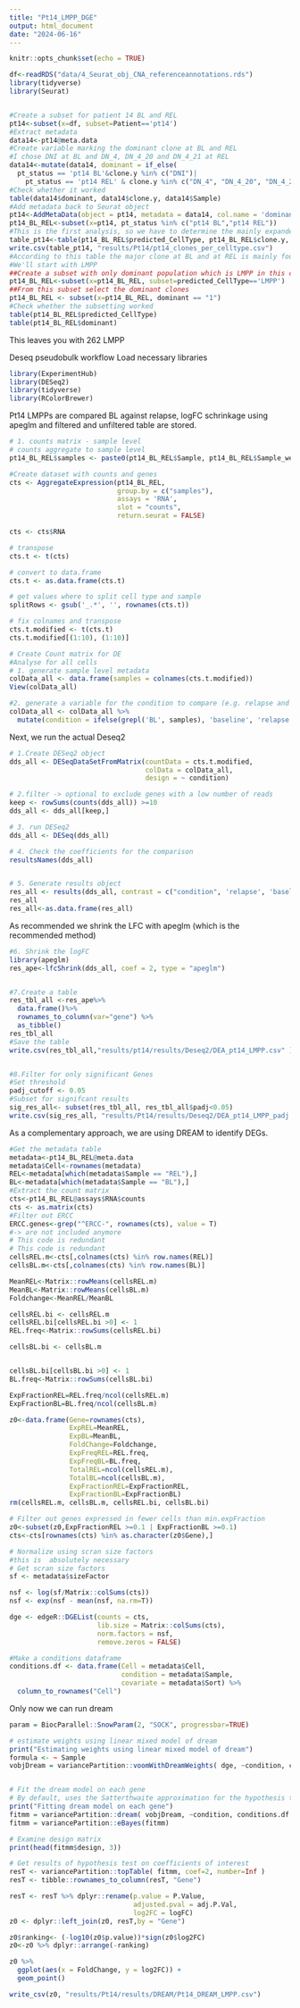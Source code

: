 ```yaml
---
title: "Pt14_LMPP_DGE"
output: html_document
date: "2024-06-16"
---
```


```r
knitr::opts_chunk$set(echo = TRUE)
```

```r
df<-readRDS("data/4_Seurat_obj_CNA_referenceannotations.rds")
library(tidyverse)
library(Seurat)


#Create a subset for patient 14 BL and REL
pt14<-subset(x=df, subset=Patient=='pt14')
#Extract metadata
data14<-pt14@meta.data
#Create variable marking the dominant clone at BL and REL
#I chose DNI at BL and DN_4, DN_4_20 and DN_4_21 at REL
data14<-mutate(data14, dominant = if_else(
  pt_status == 'pt14 BL'&clone.y %in% c("DNI")|
    pt_status == 'pt14 REL' & clone.y %in% c("DN_4", "DN_4_20", "DN_4_21"), "1","0"))
#Check whether it worked
table(data14$dominant, data14$clone.y, data14$Sample)
#Add metadata back to Seurat object
pt14<-AddMetaData(object = pt14, metadata = data14, col.name = 'dominant')
pt14_BL_REL<-subset(x=pt14, pt_status %in% c("pt14 BL","pt14 REL"))
#This is the first analysis, so we have to determine the mainly expanded populations first
table_pt14<-table(pt14_BL_REL$predicted_CellType, pt14_BL_REL$clone.y, pt14_BL_REL$pt_status)
write.csv(table_pt14, "results/Pt14/pt14_clones_per_celltype.csv")
#According to this table the major clone at BL and at REL is mainly found in the continuum of MPP and LMPP
#We'll start with LMPP
##Create a subset with only dominant population which is LMPP in this case
pt14_BL_REL<-subset(x=pt14_BL_REL, subset=predicted_CellType=='LMPP')
##From this subset select the dominant clones
pt14_BL_REL <- subset(x=pt14_BL_REL, dominant == "1")
#Check whether the subsetting worked
table(pt14_BL_REL$predicted_CellType)
table(pt14_BL_REL$dominant)
```
This leaves you with 262 LMPP

Deseq pseudobulk workflow
Load necessary libraries
```r
library(ExperimentHub)
library(DESeq2)
library(tidyverse)
library(RColorBrewer)
```

Pt14 LMPPs are compared BL against relapse, logFC schrinkage using apeglm and filtered and unfiltered table are stored.
```r
# 1. counts matrix - sample level
# counts aggregate to sample level
pt14_BL_REL$samples <- paste0(pt14_BL_REL$Sample, pt14_BL_REL$Sample_well)

#Create dataset with counts and genes
cts <- AggregateExpression(pt14_BL_REL, 
                           group.by = c("samples"),
                           assays = 'RNA',
                           slot = "counts",
                           return.seurat = FALSE)

cts <- cts$RNA

# transpose
cts.t <- t(cts)

# convert to data.frame
cts.t <- as.data.frame(cts.t)

# get values where to split cell type and sample
splitRows <- gsub('_.*', '', rownames(cts.t))

# fix colnames and transpose
cts.t.modified <- t(cts.t)
cts.t.modified[(1:10), (1:10)]

```


```r
# Create Count matrix for DE
#Analyse for all cells
# 1. generate sample level metadata
colData_all <- data.frame(samples = colnames(cts.t.modified))
View(colData_all)

#2. generate a variable for the condition to compare (e.g. relapse and BL)
colData_all <- colData_all %>%
  mutate(condition = ifelse(grepl('BL', samples), 'baseline', 'relapse')) 

```

Next, we run the actual Deseq2
```r
# 1.Create DESeq2 object   
dds_all <- DESeqDataSetFromMatrix(countData = cts.t.modified,
                                  colData = colData_all,
                                  design = ~ condition)

# 2.filter -> optional to exclude genes with a low number of reads
keep <- rowSums(counts(dds_all)) >=10
dds_all <- dds_all[keep,]

# 3. run DESeq2
dds_all <- DESeq(dds_all)

# 4. Check the coefficients for the comparison
resultsNames(dds_all)


# 5. Generate results object
res_all <- results(dds_all, contrast = c("condition", 'relapse', 'baseline'))
res_all
res_all<-as.data.frame(res_all)
```
As recommended we shrink the LFC with apeglm (which is the recommended method)
```r
#6. Shrink the logFC
library(apeglm)
res_ape<-lfcShrink(dds_all, coef = 2, type = "apeglm")


#7.Create a table
res_tbl_all <-res_ape%>% 
  data.frame()%>%
  rownames_to_column(var="gene") %>% 
  as_tibble()
res_tbl_all
#Save the table
write.csv(res_tbl_all,"results/pt14/results/Deseq2/DEA_pt14_LMPP.csv" )


#8.Filter for only significant Genes
#Set threshold
padj_cutoff <- 0.05
#Subset for signifcant results 
sig_res_all<- subset(res_tbl_all, res_tbl_all$padj<0.05)
write.csv(sig_res_all, "results/Pt14/results/Deseq2/DEA_pt14_LMPP_padj.csv")
```

As a complementary approach, we are using DREAM to identify DEGs.
```r
#Get the metadata table
metadata<-pt14_BL_REL@meta.data
metadata$Cell<-rownames(metadata)
REL<-metadata[which(metadata$Sample == "REL"),]
BL<-metadata[which(metadata$Sample == "BL"),]
#Extract the count matrix
cts<-pt14_BL_REL@assays$RNA$counts
cts <- as.matrix(cts)
#Filter out ERCC
ERCC.genes<-grep("^ERCC-", rownames(cts), value = T)
#-> are not included anymore
# This code is redundant
# This code is redundant
cellsREL.m<-cts[,colnames(cts) %in% row.names(REL)]
cellsBL.m<-cts[,colnames(cts) %in% row.names(BL)]

MeanREL<-Matrix::rowMeans(cellsREL.m)
MeanBL<-Matrix::rowMeans(cellsBL.m)
Foldchange<-MeanREL/MeanBL

cellsREL.bi <- cellsREL.m
cellsREL.bi[cellsREL.bi >0] <- 1
REL.freq<-Matrix::rowSums(cellsREL.bi)

cellsBL.bi <- cellsBL.m


cellsBL.bi[cellsBL.bi >0] <- 1
BL.freq<-Matrix::rowSums(cellsBL.bi)

ExpFractionREL=REL.freq/ncol(cellsREL.m)
ExpFractionBL=BL.freq/ncol(cellsBL.m)

z0<-data.frame(Gene=rownames(cts),
               ExpREL=MeanREL,
               ExpBL=MeanBL,
               FoldChange=Foldchange,
               ExpFreqREL=REL.freq,
               ExpFreqBL=BL.freq,
               TotalREL=ncol(cellsREL.m),
               TotalBL=ncol(cellsBL.m),
               ExpFractionREL=ExpFractionREL,
               ExpFractionBL=ExpFractionBL)
rm(cellsREL.m, cellsBL.m, cellsREL.bi, cellsBL.bi)
````

```r

# Filter out genes expressed in fewer cells than min.expFraction
z0<-subset(z0,ExpFractionREL >=0.1 | ExpFractionBL >=0.1)
cts<-cts[rownames(cts) %in% as.character(z0$Gene),]

# Normalize using scran size factors
#this is  absolutely necessary
# Get scran size factors
sf <- metadata$sizeFactor

nsf <- log(sf/Matrix::colSums(cts))
nsf <- exp(nsf - mean(nsf, na.rm=T))

dge <- edgeR::DGEList(counts = cts,
                      lib.size = Matrix::colSums(cts),
                      norm.factors = nsf,
                      remove.zeros = FALSE)

#Make a conditions dataframe
conditions.df <- data.frame(Cell = metadata$Cell,
                            condition = metadata$Sample,
                            covariate = metadata$Sort) %>%
  column_to_rownames("Cell")

```
Only now we can run dream
```r
param = BiocParallel::SnowParam(2, "SOCK", progressbar=TRUE)

# estimate weights using linear mixed model of dream
print("Estimating weights using linear mixed model of dream")
formula <- ~ Sample
vobjDream = variancePartition::voomWithDreamWeights( dge, ~condition, conditions.df , BPPARAM=param )


# Fit the dream model on each gene
# By default, uses the Satterthwaite approximation for the hypothesis test
print("Fitting dream model on each gene")
fitmm = variancePartition::dream( vobjDream, ~condition, conditions.df , BPPARAM=param )
fitmm = variancePartition::eBayes(fitmm)
```

```r
# Examine design matrix
print(head(fitmm$design, 3))

# Get results of hypothesis test on coefficients of interest
resT <- variancePartition::topTable( fitmm, coef=2, number=Inf )
resT <- tibble::rownames_to_column(resT, "Gene")

resT <- resT %>% dplyr::rename(p.value = P.Value, 
                               adjusted.pval = adj.P.Val, 
                               log2FC = logFC)
z0 <- dplyr::left_join(z0, resT,by = "Gene")

z0$ranking<- (-log10(z0$p.value))*sign(z0$log2FC)
z0<-z0 %>% dplyr::arrange(-ranking)

z0 %>%
  ggplot(aes(x = FoldChange, y = log2FC)) +
  geom_point()

write_csv(z0, "results/Pt14/results/DREAM/Pt14_DREAM_LMPP.csv")
```

